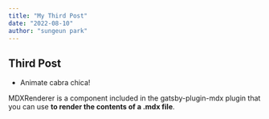 ```yaml
---
title: "My Third Post"
date: "2022-08-10"
author: "sungeun park"
---
```


## Third Post

- Animate cabra chica!

MDXRenderer is a component included in the gatsby-plugin-mdx plugin that you can use **to render the contents of a .mdx file**.
